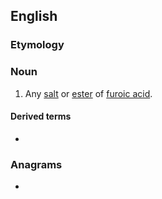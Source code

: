 ==English==

===Etymology===
{{suffix|en|furoic|ate}}

===Noun===
{{en-noun}}

# {{lb|en|organic chemistry}} Any [[salt]] or [[ester]] of [[furoic acid]].

====Derived terms====
* {{l|en|diloxanide furoate}}

===Anagrams===
* {{anagrams|en|a=aefortu|Forteau}}